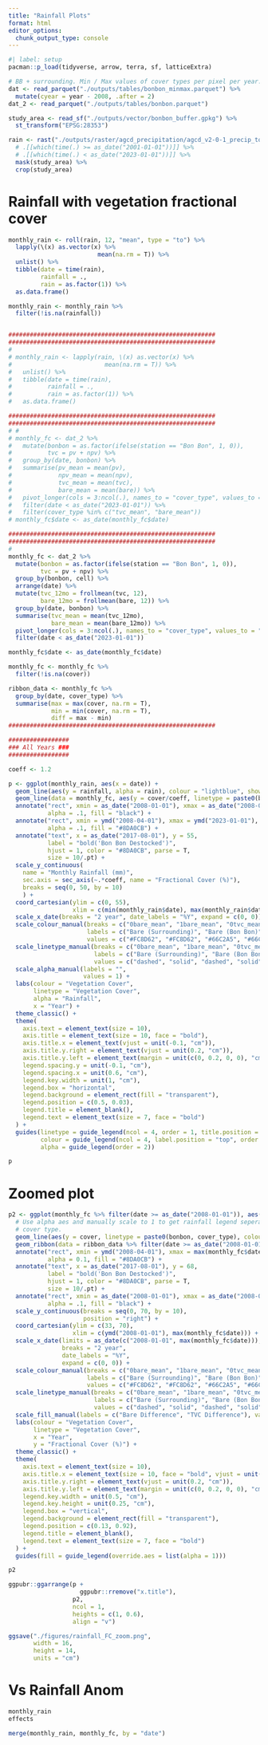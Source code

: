```yaml
---
title: "Rainfall Plots"
format: html
editor_options: 
  chunk_output_type: console
---
```


```r
#| label: setup
pacman::p_load(tidyverse, arrow, terra, sf, latticeExtra)

# BB + surrounding. Min / Max values of cover types per pixel per year.
dat <- read_parquet("./outputs/tables/bonbon_minmax.parquet") %>% 
  mutate(cyear = year - 2008, .after = 2)
dat_2 <- read_parquet("./outputs/tables/bonbon.parquet")

study_area <- read_sf("./outputs/vector/bonbon_buffer.gpkg") %>% 
  st_transform("EPSG:28353")

rain <- rast("./outputs/raster/agcd_precipitation/agcd_v2-0-1_precip_total_r001_monthly_2000_2022.nc") %>% 
  # .[[which(time(.) >= as_date("2001-01-01"))]] %>% 
  # .[[which(time(.) < as_date("2023-01-01"))]] %>% 
  mask(study_area) %>% 
  crop(study_area)
```

# Rainfall with vegetation fractional cover

```r
monthly_rain <- roll(rain, 12, "mean", type = "to") %>%
  lapply(\(x) as.vector(x) %>%
                         mean(na.rm = T)) %>%
  unlist() %>%
  tibble(date = time(rain),
         rainfall = .,
         rain = as.factor(1)) %>%
  as.data.frame()

monthly_rain <- monthly_rain %>%
  filter(!is.na(rainfall))


##########################################################
##########################################################
# 
# monthly_rain <- lapply(rain, \(x) as.vector(x) %>%
#                          mean(na.rm = T)) %>%
#   unlist() %>%
#   tibble(date = time(rain),
#          rainfall = .,
#          rain = as.factor(1)) %>%
#   as.data.frame()

##########################################################
##########################################################
# # 
# monthly_fc <- dat_2 %>%
#   mutate(bonbon = as.factor(ifelse(station == "Bon Bon", 1, 0)),
#          tvc = pv + npv) %>%
#   group_by(date, bonbon) %>%
#   summarise(pv_mean = mean(pv),
#             npv_mean = mean(npv),
#             tvc_mean = mean(tvc),
#             bare_mean = mean(bare)) %>%
#   pivot_longer(cols = 3:ncol(.), names_to = "cover_type", values_to = "cover") %>%
#   filter(date < as_date("2023-01-01")) %>%
#   filter(cover_type %in% c("tvc_mean", "bare_mean"))
# monthly_fc$date <- as_date(monthly_fc$date)

##########################################################
##########################################################
# 
monthly_fc <- dat_2 %>%
  mutate(bonbon = as.factor(ifelse(station == "Bon Bon", 1, 0)),
         tvc = pv + npv) %>%
  group_by(bonbon, cell) %>%
  arrange(date) %>%
  mutate(tvc_12mo = frollmean(tvc, 12),
         bare_12mo = frollmean(bare, 12)) %>%
  group_by(date, bonbon) %>%
  summarise(tvc_mean = mean(tvc_12mo),
            bare_mean = mean(bare_12mo)) %>%
  pivot_longer(cols = 3:ncol(.), names_to = "cover_type", values_to = "cover") %>%
  filter(date < as_date("2023-01-01"))

monthly_fc$date <- as_date(monthly_fc$date)

monthly_fc <- monthly_fc %>%
  filter(!is.na(cover))

ribbon_data <- monthly_fc %>%
  group_by(date, cover_type) %>% 
  summarise(max = max(cover, na.rm = T),
            min = min(cover, na.rm = T),
            diff = max - min)
##########################################################

#################
### All Years ###
#################

coeff <- 1.2

p <- ggplot(monthly_rain, aes(x = date)) +
  geom_line(aes(y = rainfall, alpha = rain), colour = "lightblue", show.legend = F) +
  geom_line(data = monthly_fc, aes(y = cover/coeff, linetype = paste0(bonbon, cover_type), colour = paste0(bonbon, cover_type)), linewidth = 0.6) +
  annotate("rect", xmin = as_date("2008-01-01"), xmax = as_date("2008-04-01"), ymin = 4, ymax = 72,
           alpha = .1, fill = "black") +
  annotate("rect", xmin = ymd("2008-04-01"), xmax = ymd("2023-01-01"), ymin = 30/coeff, ymax = 70/coeff,
           alpha = .1, fill = "#8DA0CB") +
  annotate("text", x = as_date("2017-08-01"), y = 55,
           label = "bold('Bon Bon Destocked')",
           hjust = 1, color = "#8DA0CB", parse = T,
           size = 10/.pt) +
  scale_y_continuous(
    name = "Monthly Rainfall (mm)",
    sec.axis = sec_axis(~.*coeff, name = "Fractional Cover (%)"),
    breaks = seq(0, 50, by = 10)
    ) +
  coord_cartesian(ylim = c(0, 55),
                  xlim = c(min(monthly_rain$date), max(monthly_rain$date))) +
  scale_x_date(breaks = "2 year", date_labels = "%Y", expand = c(0, 0)) +
  scale_colour_manual(breaks = c("0bare_mean", "1bare_mean", "0tvc_mean", "1tvc_mean"),
                      labels = c("Bare (Surrounding)", "Bare (Bon Bon)", "TVC (Surrounding)", "TVC (Bon Bon)"),
                      values = c("#FC8D62", "#FC8D62", "#66C2A5", "#66C2A5")) +
  scale_linetype_manual(breaks = c("0bare_mean", "1bare_mean", "0tvc_mean", "1tvc_mean"),
                        labels = c("Bare (Surrounding)", "Bare (Bon Bon)", "TVC (Surrounding)", "TVC (Bon Bon)"),
                        values = c("dashed", "solid", "dashed", "solid")) +
  scale_alpha_manual(labels = "",
                     values = 1) +
  labs(colour = "Vegetation Cover",
       linetype = "Vegetation Cover",
       alpha = "Rainfall",
       x = "Year") +
  theme_classic() +
  theme(
    axis.text = element_text(size = 10),
    axis.title = element_text(size = 10, face = "bold"),
    axis.title.x = element_text(vjust = unit(-0.1, "cm")),
    axis.title.y.right = element_text(vjust = unit(0.2, "cm")),
    axis.title.y.left = element_text(margin = unit(c(0, 0.2, 0, 0), "cm")),
    legend.spacing.y = unit(-0.1, "cm"),
    legend.spacing.x = unit(0.6, "cm"),
    legend.key.width = unit(1, "cm"),
    legend.box = "horizontal",
    legend.background = element_rect(fill = "transparent"),
    legend.position = c(0.5, 0.03),
    legend.title = element_blank(),
    legend.text = element_text(size = 7, face = "bold")
  ) +
  guides(linetype = guide_legend(ncol = 4, order = 1, title.position = "top", override.aes = list(linewidth = 1)),
         colour = guide_legend(ncol = 4, label.position = "top", order = 1),
         alpha = guide_legend(order = 2))

p
```

# Zoomed plot
```r
p2 <- ggplot(monthly_fc %>% filter(date >= as_date("2008-01-01")), aes(x = date)) +
  # Use alpha aes and manually scale to 1 to get rainfall legend seperate from
  # cover type.
  geom_line(aes(y = cover, linetype = paste0(bonbon, cover_type), colour = paste0(bonbon, cover_type)), linewidth = 1.2, show.legend = F) +
  geom_ribbon(data = ribbon_data %>% filter(date >= as_date("2008-01-01")), aes(ymin = min, ymax = max, fill = cover_type), alpha = 0.2) +
  annotate("rect", xmin = ymd("2008-04-01"), xmax = max(monthly_fc$date), ymin = 30, ymax = 72,
           alpha = 0.1, fill = "#8DA0CB") +
  annotate("text", x = as_date("2017-08-01"), y = 68,
           label = "bold('Bon Bon Destocked')",
           hjust = 1, color = "#8DA0CB", parse = T,
           size = 10/.pt) +
  annotate("rect", xmin = as_date("2008-01-01"), xmax = as_date("2008-04-01"), ymin = 2, ymax = 72,
           alpha = .1, fill = "black") +
  scale_y_continuous(breaks = seq(0, 70, by = 10),
                     position = "right") + 
  coord_cartesian(ylim = c(33, 70),
                  xlim = c(ymd("2008-01-01"), max(monthly_fc$date))) +
  scale_x_date(limits = as_date(c("2008-01-01", max(monthly_fc$date))),
               breaks = "2 year", 
               date_labels = "%Y", 
               expand = c(0, 0)) +
  scale_colour_manual(breaks = c("0bare_mean", "1bare_mean", "0tvc_mean", "1tvc_mean"),
                      labels = c("Bare (Surrounding)", "Bare (Bon Bon)", "TVC (Surrounding)", "TVC (Bon Bon)"),
                      values = c("#FC8D62", "#FC8D62", "#66C2A5", "#66C2A5")) +
  scale_linetype_manual(breaks = c("0bare_mean", "1bare_mean", "0tvc_mean", "1tvc_mean"),
                        labels = c("Bare (Surrounding)", "Bare (Bon Bon)", "TVC (Surrounding)", "TVC (Bon Bon)"),
                        values = c("dashed", "solid", "dashed", "solid")) +
  scale_fill_manual(labels = c("Bare Difference", "TVC Difference"), values = c("#FC8D62", "#66C2A5")) +
  labs(colour = "Vegetation Cover",
       linetype = "Vegetation Cover",
       x = "Year",
       y = "Fractional Cover (%)") +
  theme_classic() +
  theme(
    axis.text = element_text(size = 10),
    axis.title.x = element_text(size = 10, face = "bold", vjust = unit(-0.1, "cm")),
    axis.title.y.right = element_text(vjust = unit(0.2, "cm")),
    axis.title.y.left = element_text(margin = unit(c(0, 0.2, 0, 0), "cm")),
    legend.key.width = unit(0.5, "cm"),
    legend.key.height = unit(0.25, "cm"),
    legend.box = "vertical",
    legend.background = element_rect(fill = "transparent"),
    legend.position = c(0.13, 0.92),
    legend.title = element_blank(),
    legend.text = element_text(size = 7, face = "bold")
  ) +
  guides(fill = guide_legend(override.aes = list(alpha = 1)))

p2

ggpubr::ggarrange(p +
                    ggpubr::rremove("x.title"), 
                  p2,
                  ncol = 1,
                  heights = c(1, 0.6),
                  align = "v")

ggsave("./figures/rainfall_FC_zoom.png",
       width = 16,
       height = 14,
       units = "cm")

```

# Vs Rainfall Anom

```r
monthly_rain
effects

merge(monthly_rain, monthly_fc, by = "date")
```

